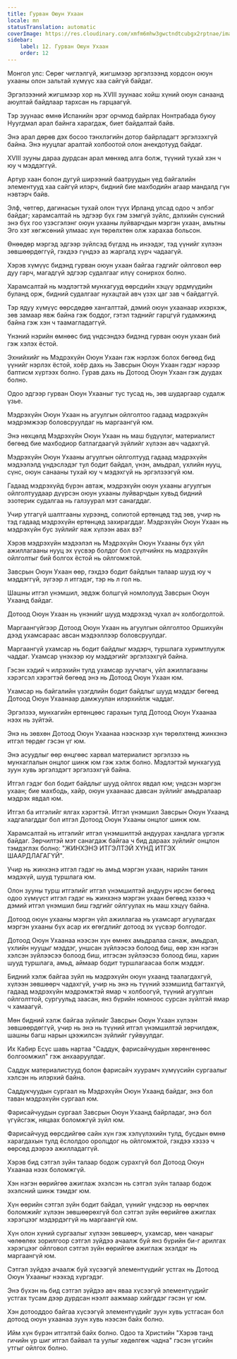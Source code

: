 ```yaml
---
title: Гурван Оюун Ухаан
locale: mn
statusTranslation: automatic
coverImage: https://res.cloudinary.com/xmfm6mhw3gwctndtcubgx2rptnae/image/upload/v1741354419/small_cover_la_gran_rebelion_28716e29d2.webp
sidebar:
    label: 12. Гурван Оюун Ухаан
    order: 12
---
```

Монгол улс: Сөрөг чиглэлгүй, жигшмээр эргэлзээнд хордсон оюун ухааны олон зальтай хүмүүс хаа сайгүй байдаг.

Эргэлзээний жигшмээр хор нь XVIII зуунаас хойш хүний оюун санаанд аюултай байдлаар тархсан нь гарцаагүй.

Тэр зуунаас өмнө Испанийн эрэг орчмод байрлах Нонтрабада буюу Нуугдмал арал байнга харагдаж, биет байдалтай байв.

Энэ арал дөрөв дэх босоо тэнхлэгийн дотор байрладагт эргэлзэхгүй байна. Энэ нууцлаг аралтай холбоотой олон анекдотууд байдаг.

XVIII зууны дараа дурдсан арал мөнхөд алга болж, түүний тухай хэн ч юу ч мэддэггүй.

Артур хаан болон дугуй ширээний баатруудын үед байгалийн элементууд хаа сайгүй илэрч, бидний бие махбодийн агаар мандалд гүн нэвтэрч байв.

Элф, чөтгөр, дагинасын тухай олон түүх Ирланд улсад одоо ч элбэг байдаг; харамсалтай нь эдгээр бүх гэм зэмгүй зүйлс, дэлхийн сүнсний энэ бүх гоо үзэсгэлэнг оюун ухааны луйварчдын мэргэн ухаан, амьтны Эго хэт хөгжсөний улмаас хүн төрөлхтөн олж харахаа больсон.

Өнөөдөр мэргэд эдгээр зүйлсэд бүгдэд нь инээдэг, тэд үүнийг хүлээн зөвшөөрдөггүй, гэхдээ гүндээ аз жаргалд хүрч чадаагүй.

Хэрэв хүмүүс бидэнд гурван оюун ухаан байгаа гэдгийг ойлговол өөр дуу гарч, магадгүй эдгээр судалгааг илүү сонирхох болно.

Харамсалтай нь мэдлэгтэй мунхагууд өөрсдийн хэцүү эрдмүүдийн буланд орж, бидний судалгааг нухацтай авч үзэх цаг зав ч байдаггүй.

Тэр ядуу хүмүүс өөрсдөдөө хангалттай, дэмий оюун ухаанаар ихэрхэж, зөв замаар явж байна гэж боддог, гэтэл тэднийг гарцгүй гудамжинд байна гэж хэн ч таамагладаггүй.

Үнэний нэрийн өмнөөс бид үндсэндээ бидэнд гурван оюун ухаан бий гэж хэлэх ёстой.

Эхнийхийг нь Мэдрэхүйн Оюун Ухаан гэж нэрлэж болох бөгөөд бид үүнийг нэрлэх ёстой, хоёр дахь нь Завсрын Оюун Ухаан гэдэг нэрээр баптисм хүртээх болно. Гурав дахь нь Дотоод Оюун Ухаан гэж дуудах болно.

Одоо эдгээр гурван Оюун Ухааныг тус тусад нь, зөв шударгаар судалж үзье.

Мэдрэхүйн Оюун Ухаан нь агуулгын ойлголтоо гадаад мэдрэхүйн мэдрэмжээр боловсруулдаг нь маргаангүй юм.

Энэ нөхцөлд Мэдрэхүйн Оюун Ухаан нь маш бүдүүлэг, материалист бөгөөд бие махбодиор батлагдаагүй зүйлийг хүлээн авч чадахгүй.

Мэдрэхүйн Оюун Ухааны агуулгын ойлголтууд гадаад мэдрэхүйн мэдээлэлд үндэслэдэг тул бодит байдал, үнэн, амьдрал, үхлийн нууц, сүнс, оюун санааны тухай юу ч мэдэхгүй нь эргэлзээгүй юм.

Гадаад мэдрэхүйд бүрэн автаж, мэдрэхүйн оюун ухааны агуулгын ойлголтуудаар дүүрсэн оюун ухааны луйварчдын хувьд бидний эзотерик судалгаа нь галзуурал мэт санагддаг.

Учир утгагүй шалтгааны хүрээнд, солиотой ертөнцөд тэд зөв, учир нь тэд гадаад мэдрэхүйн ертөнцөд захирагддаг. Мэдрэхүйн Оюун Ухаан нь мэдрэхүйн бус зүйлийг яаж хүлээн авах вэ?

Хэрэв мэдрэхүйн мэдээлэл нь Мэдрэхүйн Оюун Ухааны бүх үйл ажиллагааны нууц эх үүсвэр болдог бол сүүлчийнх нь мэдрэхүйн ойлголтыг бий болгох ёстой нь ойлгомжтой.

Завсрын Оюун Ухаан өөр, гэхдээ бодит байдлын талаар шууд юу ч мэддэггүй, зүгээр л итгэдэг, тэр нь л гол нь.

Шашны итгэл үнэмшил, эвдэж болшгүй номлолууд Завсрын Оюун Ухаанд байдаг.

Дотоод Оюун Ухаан нь үнэнийг шууд мэдрэхэд чухал ач холбогдолтой.

Маргаангүйгээр Дотоод Оюун Ухаан нь агуулгын ойлголтоо Оршихуйн дээд ухамсараас авсан мэдээллээр боловсруулдаг.

Маргаангүй ухамсар нь бодит байдлыг мэдэрч, туршлага хуримтлуулж чаддаг. Ухамсар үнэхээр юу мэддэгийг эргэлзэхгүй байна.

Гэсэн хэдий ч илрэхийн тулд ухамсар зуучлагч, үйл ажиллагааны хэрэгсэл хэрэгтэй бөгөөд энэ нь Дотоод Оюун Ухаан юм.

Ухамсар нь байгалийн үзэгдлийн бодит байдлыг шууд мэддэг бөгөөд Дотоод Оюун Ухаанаар дамжуулан илэрхийлж чаддаг.

Эргэлзээ, мунхагийн ертөнцөөс гарахын тулд Дотоод Оюун Ухаанаа нээх нь зүйтэй.

Энэ нь зөвхөн Дотоод Оюун Ухаанаа нээснээр хүн төрөлхтөнд жинхэнэ итгэл төрдөг гэсэн үг юм.

Энэ асуудлыг өөр өнцгөөс харвал материалист эргэлзээ нь мунхаглалын онцлог шинж юм гэж хэлж болно. Мэдлэгтэй мунхагууд зуун хувь эргэлздэгт эргэлзэхгүй байна.

Итгэл гэдэг бол бодит байдлыг шууд ойлгох явдал юм; үндсэн мэргэн ухаан; бие махбодь, хайр, оюун ухаанаас давсан зүйлийг амьдралаар мэдрэх явдал юм.

Итгэл ба итгэлийг ялгах хэрэгтэй. Итгэл үнэмшил Завсрын Оюун Ухаанд хадгалагддаг бол итгэл Дотоод Оюун Ухааны онцлог шинж юм.

Харамсалтай нь итгэлийг итгэл үнэмшилтэй андуурах хандлага үргэлж байдаг. Зөрчилтэй мэт санагдаж байгаа ч бид дараах зүйлийг онцлон тэмдэглэх болно: "ЖИНХЭНЭ ИТГЭЛТЭЙ ХҮНД ИТГЭХ ШААРДЛАГАГҮЙ".

Учир нь жинхэнэ итгэл гэдэг нь амьд мэргэн ухаан, нарийн танин мэдэхүй, шууд туршлага юм.

Олон зууны турш итгэлийг итгэл үнэмшилтэй андуурч ирсэн бөгөөд одоо хүмүүст итгэл гэдэг нь жинхэнэ мэргэн ухаан бөгөөд хэзээ ч дэмий итгэл үнэмшил биш гэдгийг ойлгуулах нь маш хэцүү байна.

Дотоод оюун ухааны мэргэн үйл ажиллагаа нь ухамсарт агуулагдах мэргэн ухааны бүх асар их өгөгдлийг дотоод эх үүсвэр болгодог.

Дотоод Оюун Ухаанаа нээсэн хүн өмнөх амьдралаа санаж, амьдрал, үхлийн нууцыг мэддэг, уншсан зүйлээсээ болоод биш, өөр хэн нэгэн хэлсэн зүйлээсээ болоод биш, итгэсэн зүйлээсээ болоод биш, харин шууд туршлага, амьд, аймаар бодит туршлагаасаа болж мэддэг.

Бидний хэлж байгаа зүйл нь мэдрэхүйн оюун ухаанд таалагдахгүй, хүлээн зөвшөөрч чадахгүй, учир нь энэ нь түүний эзэмшилд багтахгүй, гадаад мэдрэхүйн мэдрэмжтэй ямар ч холбоогүй, түүний агуулгын ойлголттой, сургуульд заасан, янз бүрийн номноос сурсан зүйлтэй ямар ч хамаагүй.

Мөн бидний хэлж байгаа зүйлийг Завсрын Оюун Ухаан хүлээн зөвшөөрдөггүй, учир нь энэ нь түүний итгэл үнэмшилтэй зөрчилдөж, шашны багш нарын цээжилсэн зүйлийг гуйвуулдаг.

Их Кабир Есүс шавь нартаа "Саддук, фарисайчуудын хөрөнгөнөөс болгоомжил" гэж анхааруулдаг.

Саддук материалистууд болон фарисайч хуурамч хүмүүсийн сургаалыг хэлсэн нь илэрхий байна.

Саддукчуудын сургаал нь Мэдрэхүйн Оюун Ухаанд байдаг, энэ бол таван мэдрэхүйн сургаал юм.

Фарисайчуудын сургаал Завсрын Оюун Ухаанд байрладаг, энэ бол үгүйсгэж, няцаах боломжгүй зүйл юм.

Фарисайчууд өөрсдийгөө сайн хүн гэж хэлүүлэхийн тулд, бусдын өмнө харагдахын тулд ёслолдоо оролцдог нь ойлгомжтой, гэхдээ хэзээ ч өөрсөд дээрээ ажилладаггүй.

Хэрэв бид сэтгэл зүйн талаар бодож сурахгүй бол Дотоод Оюун Ухаанаа нээх боломжгүй.

Хэн нэгэн өөрийгөө ажиглаж эхэлсэн нь сэтгэл зүйн талаар бодож эхэлсний шинж тэмдэг юм.

Хүн өөрийн сэтгэл зүйн бодит байдал, үүнийг үндсээр нь өөрчлөх боломжийг хүлээн зөвшөөрөхгүй бол сэтгэл зүйн өөрийгөө ажиглах хэрэгцээг мэдэрдэггүй нь маргаангүй юм.

Хүн олон хүний сургаалыг хүлээн зөвшөөрч, ухамсар, мөн чанарыг чөлөөлөх зорилгоор сэтгэл зүйдээ ачаалж буй янз бүрийн би-г арилгах хэрэгцээг ойлговол сэтгэл зүйн өөрийгөө ажиглаж эхэлдэг нь маргаангүй юм.

Сэтгэл зүйдээ ачаалж буй хүсээгүй элементүүдийг устгах нь Дотоод Оюун Ухааныг нээхэд хүргэдэг.

Энэ бүхэн нь бид сэтгэл зүйдээ авч яваа хүсээгүй элементүүдийг устгах тусам дээр дурдсан нээлт аажмаар хийгддэг гэсэн үг юм.

Хэн дотооддоо байгаа хүсээгүй элементүүдийг зуун хувь устгасан бол дотоод оюун ухаанаа зуун хувь нээсэн байх болно.

Ийм хүн бүрэн итгэлтэй байх болно. Одоо та Христийн "Хэрэв танд гичийн үр шиг итгэл байвал та уулыг хөдөлгөж чадна" гэсэн үгсийн утгыг ойлгох болно.

